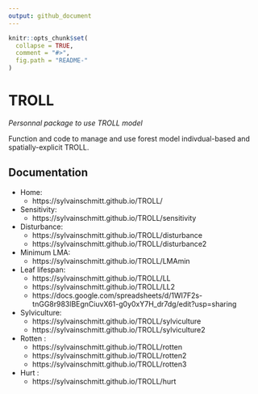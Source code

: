 ```yaml
---
output: github_document
---
```


<!-- README.md is generated from README.Rmd. Please edit that file -->

```r
knitr::opts_chunk$set(
  collapse = TRUE,
  comment = "#>",
  fig.path = "README-"
)
```

# TROLL

*Personnal package to use TROLL model*

Function and code to manage and use forest model indivdual-based and spatially-explicit TROLL.

## Documentation

* Home: 
    - https://sylvainschmitt.github.io/TROLL/
* Sensitivity: 
    - https://sylvainschmitt.github.io/TROLL/sensitivity
* Disturbance: 
    - https://sylvainschmitt.github.io/TROLL/disturbance
    - https://sylvainschmitt.github.io/TROLL/disturbance2
* Minimum LMA: 
    - https://sylvainschmitt.github.io/TROLL/LMAmin
* Leaf lifespan: 
    - https://sylvainschmitt.github.io/TROLL/LL
    - https://sylvainschmitt.github.io/TROLL/LL2
    - https://docs.google.com/spreadsheets/d/1WI7F2s-tnGG8r983lBEgnCiuvX61-g0y0xY7H_dr7dg/edit?usp=sharing
* Sylviculture:
    - https://sylvainschmitt.github.io/TROLL/sylviculture
    - https://sylvainschmitt.github.io/TROLL/sylviculture2
* Rotten :
    - https://sylvainschmitt.github.io/TROLL/rotten
    - https://sylvainschmitt.github.io/TROLL/rotten2
    - https://sylvainschmitt.github.io/TROLL/rotten3
* Hurt :
    - https://sylvainschmitt.github.io/TROLL/hurt
    